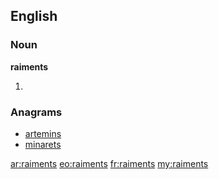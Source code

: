 ==English==

===Noun===
'''raiments'''
# {{plural of|raiment}}

===Anagrams===
* [[artemins#English|artemins]]
* [[minarets#English|minarets]]

[[ar:raiments]]
[[eo:raiments]]
[[fr:raiments]]
[[my:raiments]]